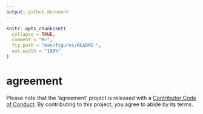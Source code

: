 ```yaml
---
output: github_document
---
```


<!-- README.md is generated from README.Rmd. Please edit that file -->

```r
knitr::opts_chunk$set(
  collapse = TRUE,
  comment = "#>",
  fig.path = "man/figures/README-",
  out.width = "100%"
)
```
# agreement

Please note that the 'agreement' project is released with a [Contributor Code of Conduct](.github/CODE_OF_CONDUCT.md). By contributing to this project, you agree to abide by its terms.
